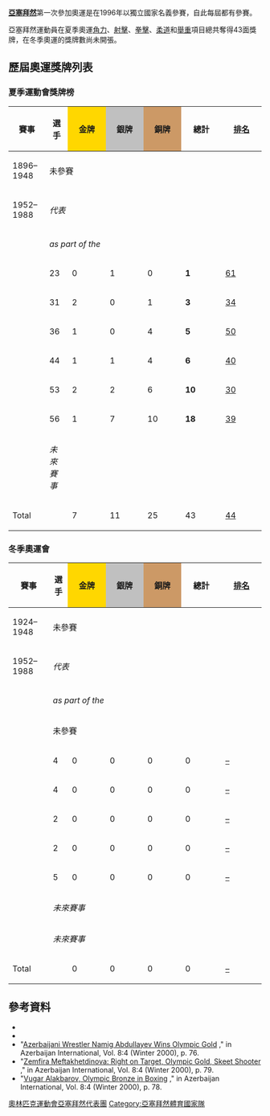 {{Infobox Country Olympics|NOC=AZE}}
'''[[亞塞拜然|亞塞拜然]]'''第一次參加奧運是在1996年以獨立國家名義參賽，自此每屆都有參賽。

亞塞拜然運動員在夏季奧運[[角力|角力]]、[[射擊|射擊]]、[[拳擊|拳擊]]、[[柔道|柔道]]和[[舉重|舉重]]項目總共奪得43面獎牌，在冬季奧運的獎牌數尚未開張。

== 歷屆奧運獎牌列表 ==
{{See also|奧林匹克運動會獎牌統計}}
{{col-begin}}
{{col-2}}
=== 夏季運動會獎牌榜 ===
{| class="wikitable" style="text-align:center; font-size:90%;"
|-
!賽事
!選手
|style="background:gold; width:3.7em; font-weight:bold;"|金牌
|style="background:silver; width:3.7em; font-weight:bold;"|銀牌
|style="background:#cc9966; width:3.7em; font-weight:bold;"|銅牌
!style="width:4em; font-weight:bold;"|總計
!style="width:4em; font-weight:bold;"|[[奧林匹克運動會獎牌榜|排名]]
|-
|align=left| 1896–1948 || colspan=6| 未參賽
|-
|align=left| 1952–1988 || colspan=6| ''代表{{flagIOCteam|URS}}''
|-
|align=left| {{GamesName|SOG|1992}} || colspan=6| ''as part of the {{flagIOCteam|EUN|1992年夏季}}''
|-
|align=left| {{GamesName|SOG|1996}} || 23 || 0 || 1 || 0 || '''1''' || [[1996年夏季奥林匹克运动会奖牌榜|61]]
|- 
|align=left| {{GamesName|SOG|2000}} || 31 || 2 || 0 || 1 || '''3''' || [[2000年夏季奥林匹克运动会奖牌榜|34]]
|-
|align=left| {{GamesName|SOG|2004}} || 36 || 1 || 0 || 4 || '''5''' || [[2004年夏季奥林匹克运动会奖牌榜|50]]
|-
|align=left| {{GamesName|SOG|2008}} || 44 || 1 || 1 || 4 || '''6''' || [[2008年夏季奥林匹克运动会奖牌榜|40]]
|-
|align=left| {{GamesName|SOG|2012}} || 53 || 2 || 2 || 6 || '''10''' || [[2012年夏季奥林匹克运动会奖牌榜|30]]
|-
|align=left| {{GamesName|SOG|2016}} || 56 || 1 || 7 || 10 || '''18''' || [[2016年夏季奧林匹克運動會獎牌榜|39]]
|-
|align=left| {{GamesName|SOG|2020}} || colspan=6; rowspan=1 | ''未來賽事''
|-
!colspan=2| Total !! 7 !! 11 !! 25 !! 43 !! [[奥林匹克运动会奖牌统计|44]]
|}
{{col-2}}

=== 冬季奧運會 ===
{| class="wikitable" style="text-align:center; font-size:90%;"
|-
!賽事
!選手
|style="background:gold; width:3.7em; font-weight:bold;"|金牌
|style="background:silver; width:3.7em; font-weight:bold;"|銀牌
|style="background:#cc9966; width:3.7em; font-weight:bold;"|銅牌
!style="width:4em; font-weight:bold;"|總計
!style="width:4em; font-weight:bold;"|[[奧林匹克運動會獎牌榜|排名]]
|-
|align=left| 1924–1948 || colspan=6| 未參賽
|-
|align=left| 1952–1988 || colspan=6| ''代表{{flagIOCteam|URS}}''
|-
|align=left| {{GamesName|WOG|1992}} || colspan=6| ''as part of the {{flagIOCteam|EUN|1992 Winter}}''
|-
|align=left| {{GamesName|WOG|1994}} || colspan=6| 未參賽
|-
|align=left| {{GamesName|WOG|1998}} || 4 || 0 || 0 || 0 || 0 || [[1998年冬季奥林匹克运动会奖牌榜|–]]
|-
|align=left| {{GamesName|WOG|2002}} || 4 || 0 || 0 || 0 || 0 || [[2002年冬季奥林匹克运动会奖牌榜|–]]
|-
|align=left| {{GamesName|WOG|2006}} || 2 || 0 || 0 || 0 || 0 || [[2006年冬季奥林匹克运动会奖牌榜|–]]
|-
|align=left| {{GamesName|WOG|2010}} || 2 || 0 || 0 || 0 || 0 || [[2010年冬季奥林匹克运动会奖牌榜|–]]
|-
|align=left| {{GamesName|WOG|2014}} || 5 || 0 || 0 || 0 || 0 || [[2014年冬季奥林匹克运动会奖牌榜|–]]
|-
|align=left| {{GamesName|WOG|2018}} ||  colspan=6 |''未來賽事''
|-
|align=left| {{GamesName|WOG|2022}} ||  colspan=6 |''未來賽事''
|-
!colspan=2| Total !! 0 !! 0 !! 0 !! 0 !! [[奥林匹克运动会奖牌统计|–]]
|}
{{col-end}}

==參考資料==
* {{cite web |title=Olympic Medal Winners |publisher=[[International_Olympic_Committee|International Olympic Committee]] |url=http://www.olympic.org/uk/athletes/results/search_r_uk.asp |accessdate=2007-12-18 |archiveurl=https://web.archive.org/web/20071218204852/http://www.olympic.org/uk/athletes/results/search_r_uk.asp |archivedate=2007-12-18 |deadurl=no }}
* {{cite web |title=National Olympic Committee of the Azerbaijani Republic |publisher=International Olympic Committee |url=http://www.olympic.org/uk/organisation/noc/noc_uk.asp?noc_initials=AZE |accessdate=2007-12-18 |archiveurl=https://web.archive.org/web/20071201090128/http://www.olympic.org/uk/organisation/noc/noc_uk.asp?noc_initials=AZE |archivedate=2007-12-01 |deadurl=no }}
* "[http://azer.com/aiweb/categories/magazine/84_folder/84_articles/84_olympics_abdullayev.html Azerbaijani Wrestler Namig Abdullayev Wins Olympic Gold] {{Wayback|url=http://azer.com/aiweb/categories/magazine/84_folder/84_articles/84_olympics_abdullayev.html |date=20110605054514 }}," in Azerbaijan International, Vol. 8:4 (Winter 2000), p. 76.
* "[http://azer.com/aiweb/categories/magazine/84_folder/84_articles/84_olympics_meftakhetdinov.html Zemfira Meftakhetdinova: Right on Target, Olympic Gold, Skeet Shooter] {{Wayback|url=http://azer.com/aiweb/categories/magazine/84_folder/84_articles/84_olympics_meftakhetdinov.html |date=20110605054927 }}," in Azerbaijan International, Vol. 8:4 (Winter 2000), p. 79.
* "[http://azer.com/aiweb/categories/magazine/84_folder/84_articles/84_olympics_alakbarov.html Vugar Alakbarov, Olympic Bronze in Boxing] {{Wayback|url=http://azer.com/aiweb/categories/magazine/84_folder/84_articles/84_olympics_alakbarov.html |date=20110605053758 }}," in Azerbaijan International, Vol. 8:4 (Winter 2000), p. 78.

{{NOCinOlympics}}
{{亞塞拜然體育國家隊}}

[[Category:奧林匹克運動會亞塞拜然代表團|]]
[[Category:亞塞拜然體育國家隊|Category:亞塞拜然體育國家隊]]